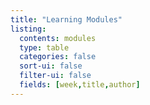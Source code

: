 ```yaml
---
title: "Learning Modules"
listing:
  contents: modules
  type: table
  categories: false
  sort-ui: false
  filter-ui: false
  fields: [week,title,author]
---
```


